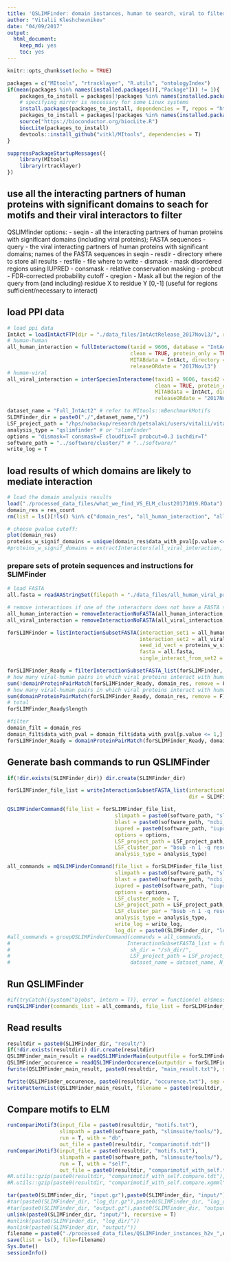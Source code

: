 ```yaml
---
title: 'QSLIMFinder: domain instances, human to search, viral to filter'
author: "Vitalii Kleshchevnikov"
date: "04/09/2017"
output: 
  html_document: 
    keep_md: yes
    toc: yes
---
```


```r
knitr::opts_chunk$set(echo = TRUE)

packages = c("MItools", "rtracklayer", "R.utils", "ontologyIndex")
if(mean(packages %in% names(installed.packages()[,"Package"])) != 1){
    packages_to_install = packages[!packages %in% names(installed.packages()[,"Package"])]
    # specifying mirror is necessary for some Linux systems
    install.packages(packages_to_install, dependencies = T, repos = "http://mirrors.ebi.ac.uk/CRAN/")
    packages_to_install = packages[!packages %in% names(installed.packages()[,"Package"])]
    source("https://bioconductor.org/biocLite.R")
    biocLite(packages_to_install)
    devtools::install_github("vitkl/MItools", dependencies = T)
}

suppressPackageStartupMessages({
    library(MItools)
    library(rtracklayer)
})
```

## use all the interacting partners of human proteins with significant domains to seach for motifs and their viral interactors to filter

QSLIMfinder options: 
- seqin - all the interacting partners of human proteins with significant domains (including viral proteins); FASTA sequences
- query - the viral interacting partners of human proteins with significant domains; names of the FASTA sequences in seqin
- resdir - directory where to store all results
- resfile - file where to write
- dismask - mask disordered regions using IUPRED
- consmask - relative conservation masking
- probcut - FDR-corrected probability cutoff
- qregion - Mask all but the region of the query from (and including) residue X to residue Y [0,-1] (useful for regions sufficient/necessary to interact)

## load PPI data

```r
# load ppi data
IntAct = loadIntActFTP(dir = "./data_files/IntActRelease_2017Nov13/", release = "2017Nov13")
# human-human
all_human_interaction = fullInteractome(taxid = 9606, database = "IntActFTP", format = "tab27",
                                        clean = TRUE, protein_only = TRUE,
                                        MITABdata = IntAct, directory = "./data_files/",
                                        releaseORdate = "2017Nov13")
# human-viral
all_viral_interaction = interSpeciesInteractome(taxid1 = 9606, taxid2 = 10239, database = "IntActFTP", format = "tab27",
                                                clean = TRUE, protein_only = TRUE,
                                                MITABdata = IntAct, directory = "./data_files/",
                                                releaseORdate = "2017Nov13")

dataset_name = "Full_IntAct2" # refer to MItools::mBenchmarkMotifs
SLIMFinder_dir = paste0("./",dataset_name,"/")
LSF_project_path = "/hps/nobackup/research/petsalaki/users/vitalii/vitalii/viral_project/"
analysis_type = "qslimfinder" # or "slimfinder"
options = "dismask=T consmask=F cloudfix=T probcut=0.3 iuchdir=T"
software_path = "../software/cluster/" # "../software/"
write_log = T
```

## load results of which domains are likely to mediate interaction
```r
# load the domain analysis results
load("./processed_data_files/what_we_find_VS_ELM_clust20171019.RData")
domain_res = res_count
rm(list = ls()[!ls() %in% c("domain_res", "all_human_interaction", "all_viral_interaction", "dataset_name", "SLIMFinder_dir", "LSF_project_path", "analysis_type", "options", "software_path", "write_log")])

# choose pvalue cutoff:
plot(domain_res)
proteins_w_signif_domains = unique(domain_res$data_with_pval[p.value <= 1, IDs_interactor_human])
#proteins_w_signif_domains = extractInteractors(all_viral_interaction, taxid = 9606, inverse_filter = T)
```

### prepare sets of protein sequences and instructions for SLIMFinder

```r
# load FASTA
all.fasta = readAAStringSet(filepath = "./data_files/all_human_viral_proteins.fasta", format = "fasta")

# remove interactions if one of the interactors does not have a FASTA sequence
all_human_interaction = removeInteractionNoFASTA(all_human_interaction, all.fasta)
all_viral_interaction = removeInteractionNoFASTA(all_viral_interaction, all.fasta)

forSLIMFinder = listInteractionSubsetFASTA(interaction_set1 = all_human_interaction, 
                                           interaction_set2 = all_viral_interaction, 
                                           seed_id_vect = proteins_w_signif_domains,
                                           fasta = all.fasta,
                                           single_interact_from_set2 = T, set1_only = F)

forSLIMFinder_Ready = filterInteractionSubsetFASTA_list(forSLIMFinder,  length_set1_min = 2, length_set2_min = 1)
# how many viral-human pairs in which viral proteins interact with human protein (with relevant domain) but are not associated with the domain
sum(!domainProteinPairMatch(forSLIMFinder_Ready, domain_res, remove = F))
# how many viral-human pairs in which viral proteins interact with human protein (with relevant domain) and are associated with the domain
sum(domainProteinPairMatch(forSLIMFinder_Ready, domain_res, remove = F))
# total
forSLIMFinder_Ready$length

#filter
domain_filt = domain_res
domain_filt$data_with_pval = domain_filt$data_with_pval[p.value <= 1,]
forSLIMFinder_Ready = domainProteinPairMatch(forSLIMFinder_Ready, domain_filt, remove = T)
```

## Generate bash commands to run QSLIMFinder

```r
if(!dir.exists(SLIMFinder_dir)) dir.create(SLIMFinder_dir)

forSLIMFinder_file_list = writeInteractionSubsetFASTA_list(interactionFASTA_list = forSLIMFinder_Ready,
                                                           dir = SLIMFinder_dir, analysis_type = analysis_type)

QSLIMFinderCommand(file_list = forSLIMFinder_file_list, 
                                   slimpath = paste0(software_path, "slimsuite/tools/"), 
                                   blast = paste0(software_path, "ncbi_blast_2.6.0/bin/"), 
                                   iupred = paste0(software_path, "iupred/iupred"),
                                   options = options,
                                   LSF_project_path = LSF_project_path,
                                   LSF_cluster_par = "bsub -n 1 -q research-rh7 -M 100 -R \"rusage[mem=100]\"",
                                   analysis_type = analysis_type)

all_commands = mQSLIMFinderCommand(file_list = forSLIMFinder_file_list, 
                                   slimpath = paste0(software_path, "slimsuite/tools/"), 
                                   blast = paste0(software_path, "ncbi_blast_2.6.0/bin/"), 
                                   iupred = paste0(software_path, "iupred/iupred"),
                                   options = options,
                                   LSF_cluster_mode = T,
                                   LSF_project_path = LSF_project_path,
                                   LSF_cluster_par = "bsub -n 1 -q research-rh7 -M 100 -R \"rusage[mem=100]\"",
                                   analysis_type = analysis_type,
                                   write_log = write_log,
                                   log_dir = paste0(SLIMFinder_dir, "log_dir/"))
#all_commands = groupQSLIMFinderCommand(commands = all_commands,
#                                      InteractionSubsetFASTA_list = forSLIMFinder_Ready,
#                                       sh_dir = "/sh_dir/",
#                                       LSF_project_path = LSF_project_path,
#                                       dataset_name = dataset_name, N_seq = 200, write_log = write_log)
```

## Run QSLIMFinder

```r
#if(tryCatch({system("bjobs", intern = T)}, error = function(e) e)$message != "error in running command") onLSF = T else onLSF = F
runQSLIMFinder(commands_list = all_commands, file_list = forSLIMFinder_file_list, onLSF = T)
```

## Read results

```r
resultdir = paste0(SLIMFinder_dir, "result/")
if(!dir.exists(resultdir)) dir.create(resultdir)
QSLIMFinder_main_result = readQSLIMFinderMain(outputfile = forSLIMFinder_file_list$outputfile)
QSLIMFinder_occurence = readQSLIMFinderOccurence(outputdir = forSLIMFinder_file_list$outputdir)
fwrite(QSLIMFinder_main_result, paste0(resultdir, "main_result.txt"), sep = "\t")

fwrite(QSLIMFinder_occurence, paste0(resultdir, "occurence.txt"), sep = "\t")
writePatternList(QSLIMFinder_main_result, filename = paste0(resultdir, "motifs.txt"))
```

## Compare motifs to ELM

```r
runCompariMotif3(input_file = paste0(resultdir, "motifs.txt"),
                 slimpath = paste0(software_path, "slimsuite/tools/"),
                 run = T, with = "db",
                 out_file = paste0(resultdir, "comparimotif.tdt"))
runCompariMotif3(input_file = paste0(resultdir, "motifs.txt"),
                 slimpath = paste0(software_path, "slimsuite/tools/"),
                 run = T, with = "self",
                 out_file = paste0(resultdir, "comparimotif_with_self.tdt"))
#R.utils::gzip(paste0(resultdir, "comparimotif_with_self.compare.tdt"), paste0(resultdir, "comparimotif_with_self.compare.tdt.gz"))
#R.utils::gzip(paste0(resultdir, "comparimotif_with_self.compare.xgmml"), paste0(resultdir, "comparimotif_with_self.compare.xgmml.gz"))
```

```r
tar(paste0(SLIMFinder_dir, "input.gz"),paste0(SLIMFinder_dir, "input/"), compression='gzip')
#tar(paste0(SLIMFinder_dir, "log_dir.gz"),paste0(SLIMFinder_dir, "log_dir/"), compression='gzip')
#tar(paste0(SLIMFinder_dir, "output.gz"),paste0(SLIMFinder_dir, "output"), compression='gzip')
unlink(paste0(SLIMFinder_dir, "input/"), recursive = T)
#unlink(paste0(SLIMFinder_dir, "log_dir/"))
#unlink(paste0(SLIMFinder_dir, "output/"))
filename = paste0("./processed_data_files/QSLIMFinder_instances_h2v_",dataset_name,"_clust",format(Sys.Date(), "%Y%m"),".RData")
save(list = ls(), file=filename)
Sys.Date()
sessionInfo()
```
